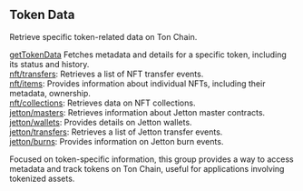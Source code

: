 
<Meta
  title="Ton token data| dRPC"
/>

## Token Data

Retrieve specific token-related data on Ton Chain.

[getTokenData](/ton-api/tokendata/getTokenData) Fetches metadata and details for a specific token, including its status and history. \
[nft/transfers](/ton-api/tokendata/nfttransfers): Retrieves a list of NFT transfer events. \
[nft/items](/ton-api/tokendata/nftitems): Provides information about individual NFTs, including their metadata, ownership. \
[nft/collections](/ton-api/tokendata/nftcollections): Retrieves data on NFT collections. \
[jetton/masters](/ton-api/tokendata/jettonmasters): Retrieves information about Jetton master contracts. \
[jetton/wallets](/ton-api/tokendata/jettonwallets): Provides details on Jetton wallets. \
[jetton/transfers](/ton-api/tokendata/jettontransfers): Retrieves a list of Jetton transfer events. \
[jetton/burns](/ton-api/tokendata/jettonburns): Provides information on Jetton burn events.

Focused on token-specific information, this group provides a way to access metadata and track tokens on Ton Chain, useful for applications involving tokenized assets.

<Space h={16} />
<GetStarted />
